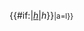 <includeonly><span class="nowrap">{{#if:{{{link|}}}|[[哈伯定律#無單位哈伯參數|<i>h</i>]]|<i>h</i>}}<small>{{su|p=&minus;1|b={{#if:{{{1|}}}|{{{1}}}|&nbsp;}}|a=l}}</small></span></includeonly><noinclude>
{{Documentation}}
<!-- PLEASE ADD CATEGORIES & INTERWIKIS TO /doc SUBPAGE - NOT HERE.-->
</noinclude>